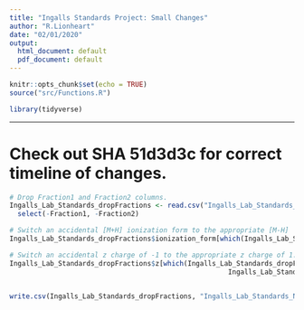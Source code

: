 ```yaml
---
title: "Ingalls Standards Project: Small Changes"
author: "R.Lionheart"
date: "02/01/2020"
output:
  html_document: default
  pdf_document: default
---
```


```r
knitr::opts_chunk$set(echo = TRUE)
source("src/Functions.R")

library(tidyverse)
```

------
# Check out SHA 51d3d3c for correct timeline of changes.
```r
# Drop Fraction1 and Fraction2 columns.
Ingalls_Lab_Standards_dropFractions <- read.csv("Ingalls_Lab_Standards_NEW.csv") %>% 
  select(-Fraction1, -Fraction2)

# Switch an accidental [M+H] ionization form to the appropriate [M-H]
Ingalls_Lab_Standards_dropFractions$ionization_form[which(Ingalls_Lab_Standards_dropFractions$Compound.Name == "NADH")] <- "[M-H]"

# Switch an accidental z charge of -1 to the appropriate z charge of 1.
Ingalls_Lab_Standards_dropFractions$z[which(Ingalls_Lab_Standards_dropFractions$Compound.Name == "Riboflavin-5-phosphate" &
                                                      Ingalls_Lab_Standards_dropFractions$ionization_form == "[M-H]")] <- "-1"


write.csv(Ingalls_Lab_Standards_dropFractions, "Ingalls_Lab_Standards_NEW.csv", row.names = FALSE)
```